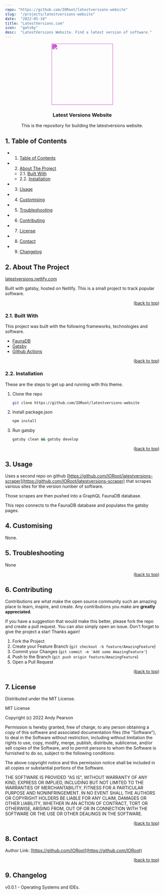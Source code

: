 ```yaml
---
repo: "https://github.com/IORoot/latestversions-website"
slug:  "/projects/latestversions-website"
date:  "2022-05-18"
title: "LatestVersions.com"
icon:  "gatsby"
desc:  "LatestVersions Website. Find a latest version of software."
---
```



<div id="top"></div>

<div align="center">

<div style="filter: invert(15%) sepia(72%) saturate(6382%) hue-rotate(272deg) brightness(85%) contrast(91%);">
<img src="https://cdn.jsdelivr.net/npm/@mdi/svg@6.7.96/svg/gatsby.svg" style="width:200px;"/>
</div>

<h3 align="center">Latest Versions Website</h3>

<p align="center">
This is the repository for building the latestversions website.
</p>    
</div>

##  1. <a name='TableofContents'></a>Table of Contents


* 1. [Table of Contents](#TableofContents)
* 2. [About The Project](#AboutTheProject)
	* 2.1. [Built With](#BuiltWith)
	* 2.2. [Installation](#Installation)
* 3. [Usage](#Usage)
* 4. [ Customising](#Customising)
* 5. [Troubleshooting](#Troubleshooting)
* 6. [Contributing](#Contributing)
* 7. [License](#License)
* 8. [Contact](#Contact)
* 9. [Changelog](#Changelog)


##  2. <a name='AboutTheProject'></a>About The Project

[latestversions.netlify.com](latestversions.netlify.com)

Built with gatsby, hosted on Netlify. This is a small project to track popular software.

<p align="right">(<a href="#top">back to top</a>)</p>


###  2.1. <a name='BuiltWith'></a>Built With

This project was built with the following frameworks, technologies and software.

- [FaunaDB](https://fauna.com/)
- [Gatsby](https://www.gatsbyjs.com/)
- [Github Actions](https://github.com/features/actions)

<p align="right">(<a href="#top">back to top</a>)</p>


###  2.2. <a name='Installation'></a>Installation

These are the steps to get up and running with this theme.

1. Clone the repo 
    ```sh
    git clone https://github.com/IORoot/latestversions-website
    ```
2. Install package.json
    ```sh
    npm install
    ```
3. Run gatsby
    ```sh
    gatsby clean && gatsby develop
    ```


<p align="right">(<a href="#top">back to top</a>)</p>


##  3. <a name='Usage'></a>Usage

Uses a second repo on github [https://github.com/IORoot/latestversions-scraper](https://github.com/IORoot/latestversions-scraper) that scrapes various sites for the version number of software.

Those scrapes are then pushed into a GraphQL FaunaDB database.

This repo connects to the FaunaDB database and populates the gatsby pages.


##  4. <a name='Customising'></a> Customising

None.

##  5. <a name='Troubleshooting'></a>Troubleshooting

None

<p align="right">(<a href="#top">back to top</a>)</p>


##  6. <a name='Contributing'></a>Contributing

Contributions are what make the open source community such an amazing place to learn, inspire, and create. Any contributions you make are **greatly appreciated**.

If you have a suggestion that would make this better, please fork the repo and create a pull request. You can also simply open an issue.
Don't forget to give the project a star! Thanks again!

1. Fork the Project
2. Create your Feature Branch (`git checkout -b feature/AmazingFeature`)
3. Commit your Changes (`git commit -m 'Add some AmazingFeature'`)
4. Push to the Branch (`git push origin feature/AmazingFeature`)
5. Open a Pull Request

<p align="right">(<a href="#top">back to top</a>)</p>



##  7. <a name='License'></a>License

Distributed under the MIT License.

MIT License

Copyright (c) 2022 Andy Pearson

Permission is hereby granted, free of charge, to any person obtaining a copy
of this software and associated documentation files (the "Software"), to deal
in the Software without restriction, including without limitation the rights
to use, copy, modify, merge, publish, distribute, sublicense, and/or sell
copies of the Software, and to permit persons to whom the Software is
furnished to do so, subject to the following conditions:

The above copyright notice and this permission notice shall be included in all
copies or substantial portions of the Software.

THE SOFTWARE IS PROVIDED "AS IS", WITHOUT WARRANTY OF ANY KIND, EXPRESS OR
IMPLIED, INCLUDING BUT NOT LIMITED TO THE WARRANTIES OF MERCHANTABILITY,
FITNESS FOR A PARTICULAR PURPOSE AND NONINFRINGEMENT. IN NO EVENT SHALL THE
AUTHORS OR COPYRIGHT HOLDERS BE LIABLE FOR ANY CLAIM, DAMAGES OR OTHER
LIABILITY, WHETHER IN AN ACTION OF CONTRACT, TORT OR OTHERWISE, ARISING FROM,
OUT OF OR IN CONNECTION WITH THE SOFTWARE OR THE USE OR OTHER DEALINGS IN THE
SOFTWARE.

<p align="right">(<a href="#top">back to top</a>)</p>



##  8. <a name='Contact'></a>Contact

Author Link: [https://github.com/IORoot](https://github.com/IORoot)

<p align="right">(<a href="#top">back to top</a>)</p>

##  9. <a name='Changelog'></a>Changelog

v0.0.1 - Operating Systems and IDEs.
